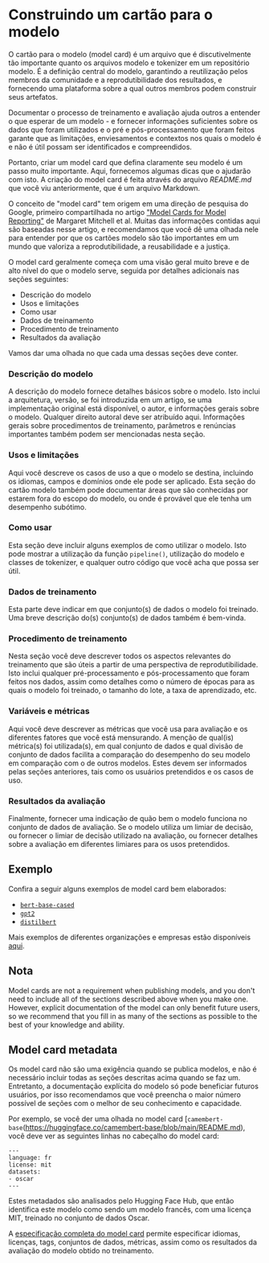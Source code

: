 # Construindo um cartão para o modelo

O cartão para o modelo (model card) é um arquivo que é discutivelmente tão importante quanto os arquivos modelo e tokenizer em um repositório modelo. É a definição central do modelo, garantindo a reutilização pelos membros da comunidade e a reprodutibilidade dos resultados, e fornecendo uma plataforma sobre a qual outros membros podem construir seus artefatos. 

Documentar o processo de treinamento e avaliação ajuda outros a entender o que esperar de um modelo - e fornecer informações suficientes sobre os dados que foram utilizados e o pré e pós-processamento que foram feitos garante que as limitações, enviesamentos e contextos nos quais o modelo é e não é útil possam ser identificados e compreendidos.

Portanto, criar um model card que defina claramente seu modelo é um passo muito importante. Aqui, fornecemos algumas dicas que o ajudarão com isto. A criação do model card é feita através do arquivo *README.md* que você viu anteriormente, que é um arquivo Markdown.

O conceito de "model card" tem origem em uma direção de pesquisa do Google, primeiro compartilhada no artigo ["Model Cards for Model Reporting"](https://arxiv.org/abs/1810.03993) de Margaret Mitchell et al. Muitas das informações contidas aqui são baseadas nesse artigo, e recomendamos que você dê uma olhada nele para entender por que os cartões modelo são tão importantes em um mundo que valoriza a reprodutibilidade, a reusabilidade e a justiça.

O model card geralmente começa com uma visão geral muito breve e de alto nível do que o modelo serve, seguida por detalhes adicionais nas seções seguintes:

- Descrição do modelo
- Usos e limitações
- Como usar
- Dados de treinamento 
- Procedimento de treinamento
- Resultados da avaliação 

Vamos dar uma olhada no que cada uma dessas seções deve conter.

### Descrição do modelo

A descrição do modelo fornece detalhes básicos sobre o modelo. Isto inclui a arquitetura, versão, se foi introduzida em um artigo, se uma implementação original está disponível, o autor, e informações gerais sobre o modelo. Qualquer direito autoral deve ser atribuído aqui. Informações gerais sobre procedimentos de treinamento, parâmetros e renúncias importantes também podem ser mencionadas nesta seção.

### Usos e limitações

Aqui você descreve os casos de uso a que o modelo se destina, incluindo os idiomas, campos e domínios onde ele pode ser aplicado. Esta seção do cartão modelo também pode documentar áreas que são conhecidas por estarem fora do escopo do modelo, ou onde é provável que ele tenha um desempenho subótimo.

### Como usar

Esta seção deve incluir alguns exemplos de como utilizar o modelo. Isto pode mostrar a utilização da função `pipeline()`, utilização do modelo e classes de tokenizer, e qualquer outro código que você acha que possa ser útil.

### Dados de treinamento 

Esta parte deve indicar em que conjunto(s) de dados o modelo foi treinado. Uma breve descrição do(s) conjunto(s) de dados também é bem-vinda.

### Procedimento de treinamento

Nesta seção você deve descrever todos os aspectos relevantes do treinamento que são úteis a partir de uma perspectiva de reprodutibilidade. Isto inclui qualquer pré-processamento e pós-processamento que foram feitos nos dados, assim como detalhes como o número de épocas para as quais o modelo foi treinado, o tamanho do lote, a taxa de aprendizado, etc.

### Variáveis e métricas

Aqui você deve descrever as métricas que você usa para avaliação e os diferentes fatores que você está mensurando. A menção de qual(is) métrica(s) foi utilizada(s), em qual conjunto de dados e qual divisão de conjunto de dados facilita a comparação do desempenho do seu modelo em comparação com o de outros modelos. Estes devem ser informados pelas seções anteriores, tais como os usuários pretendidos e os casos de uso.

### Resultados da avaliação 

Finalmente, fornecer uma indicação de quão bem o modelo funciona no conjunto de dados de avaliação. Se o modelo utiliza um limiar de decisão, ou fornecer o limiar de decisão utilizado na avaliação, ou fornecer detalhes sobre a avaliação em diferentes limiares para os usos pretendidos.

## Exemplo

Confira a seguir alguns exemplos de model card bem elaborados:

- [`bert-base-cased`](https://huggingface.co/bert-base-cased)
- [`gpt2`](https://huggingface.co/gpt2)
- [`distilbert`](https://huggingface.co/distilbert-base-uncased)

Mais exemplos de diferentes organizações e empresas estão disponíveis [aqui](https://github.com/huggingface/model_card/blob/master/examples.md).

## Nota

Model cards are not a requirement when publishing models, and you don't need to include all of the sections described above when you make one. However, explicit documentation of the model can only benefit future users, so we recommend that you fill in as many of the sections as possible to the best of your knowledge and ability. 

## Model card metadata

Os model card não são uma exigência quando se publica modelos, e não é necessário incluir todas as seções descritas acima quando se faz um. Entretanto, a documentação explícita do modelo só pode beneficiar futuros usuários, por isso recomendamos que você preencha o maior número possível de seções com o melhor de seu conhecimento e capacidade. 


Por exemplo, se você der uma olhada no model card [`camembert-base`(https://huggingface.co/camembert-base/blob/main/README.md), você deve ver as seguintes linhas no cabeçalho do model card:

```
---
language: fr
license: mit
datasets:
- oscar
---

```
Estes metadados são analisados pelo Hugging Face Hub, que então identifica este modelo como sendo um modelo francês, com uma licença MIT, treinado no conjunto de dados Oscar. 

A [especificação completa do model card](https://github.com/huggingface/hub-docs/blame/main/modelcard.md) permite especificar idiomas, licenças, tags, conjuntos de dados, métricas, assim como os resultados da avaliação do modelo obtido no treinamento. 
